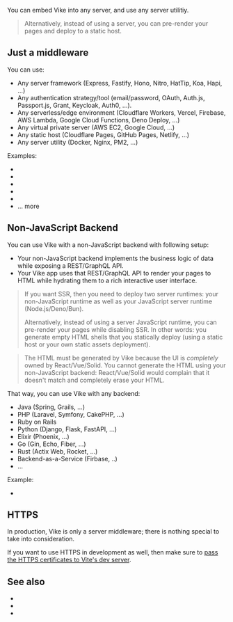 
You can embed Vike into any server, and use any server utilitiy.

> Alternatively, instead of using a server, you can <Link href="/pre-rendering">pre-render</Link> your pages and deploy to a <Link href="/static-hosts">static host</Link>.

## Just a middleware

<JustAMiddleware />

You can use:
- Any server framework (Express, Fastify, Hono, Nitro, HatTip, Koa, Hapi, ...)
- Any authentication strategy/tool (email/password, OAuth, Auth.js, Passport.js, Grant, Keycloak, Auth0, ...).
- Any serverless/edge environment (Cloudflare Workers, Vercel, Firebase, AWS Lambda, Google Cloud Functions, Deno Deploy, ...)
- Any virtual private server (AWS EC2, Google Cloud, ...)
- Any static host (Cloudflare Pages, GitHub Pages, Netlify, ...)
- Any server utility (Docker, Nginx, PM2, ...)

Examples:

- <Link href="/express" />
- <Link href="/hono" />
- <Link href="/fastify" />
- <Link href="/docker" noBreadcrumb />
- <Link href="/nginx" />
- <Link href="/examples#server">... more</Link>


## Non-JavaScript Backend

You can use Vike with a non-JavaScript backend with following setup:
 - Your non-JavaScript backend implements the business logic of data while exposing a REST/GraphQL API.
 - Your Vike app uses that REST/GraphQL API to <Link href="/ssr">render your pages to HTML</Link> while <Link href="/hydration">hydrating</Link> them to a rich interactive user interface.

> If you want SSR, then you need to deploy two server runtimes: your non-JavaScript runtime as well as your JavaScript server runtime (Node.js/Deno/Bun).
>
> Alternatively, instead of using a server JavaScript runtime, you can <Link href="/pre-redenring">pre-render</Link> your pages while <Link href="/ssr">disabling SSR</Link>. In other words: you generate empty HTML shells that you statically deploy (using a <Link href="/static-hosts">static host</Link> or your own static assets deployment).

> The HTML must be generated by Vike because the UI is *completely* owned by React/Vue/Solid. You cannot generate the HTML using your non-JavaScript backend: React/Vue/Solid would <Link href="/hydration-mismatch">complain that it doesn't match</Link> and completely erase your HTML.

That way, you can use Vike with any backend:
- Java (Spring, Grails, ...)
- PHP (Laravel, Symfony, CakePHP, ...)
- Ruby on Rails
- Python (Django, Flask, FastAPI, ...)
- Elixir (Phoenix, ...)
- Go (Gin, Echo, Fiber, ...)
- Rust (Actix Web, Rocket, ...)
- Backend-as-a-Service (Firbase, ..)
- ...

Example:
- <Link href="/ruby-on-rails" />


## HTTPS

In production, Vike is only a server middleware; there is nothing special to take into consideration.

If you want to use HTTPS in development as well, then make sure to [pass the HTTPS certificates to Vite's dev server](https://vitejs.dev/config/server-options.html#server-https).


## See also

- <Link href="/renderPage" />
- <Link href="/examples#server" />
- <Link href="/deploy" />
